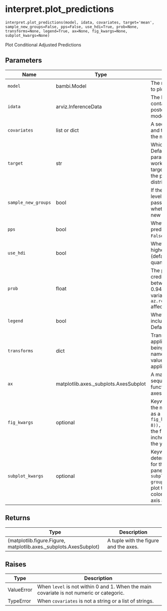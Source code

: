 # interpret.plot_predictions { #bambi.interpret.plot_predictions }

`interpret.plot_predictions(model, idata, covariates, target='mean', sample_new_groups=False, pps=False, use_hdi=True, prob=None, transforms=None, legend=True, ax=None, fig_kwargs=None, subplot_kwargs=None)`

Plot Conditional Adjusted Predictions

## Parameters

| Name                | Type                                  | Description                                                                                                                                                                                                                                                             | Default    |
|---------------------|---------------------------------------|-------------------------------------------------------------------------------------------------------------------------------------------------------------------------------------------------------------------------------------------------------------------------|------------|
| `model`             | bambi.Model                           | The model for which we want to plot the predictions.                                                                                                                                                                                                                    | _required_ |
| `idata`             | arviz.InferenceData                   | The InferenceData object that contains the samples from the posterior distribution of the model.                                                                                                                                                                        | _required_ |
| `covariates`        | list or dict                          | A sequence of between one and three names of variables in the model.                                                                                                                                                                                                    | _required_ |
| `target`            | str                                   | Which model parameter to plot. Defaults to 'mean'. Passing a parameter into target only works when pps is False as the target may not be available in the posterior predictive distribution.                                                                            | `'mean'`   |
| `sample_new_groups` | bool                                  | If the model contains group-level effects, and data is passed for unseen groups, whether to sample from the new groups. Defaults to ``False``.                                                                                                                          | `False`    |
| `pps`               | bool                                  | Whether to plot the posterior predictive samples. Defaults to ``False``.                                                                                                                                                                                                | `False`    |
| `use_hdi`           | bool                                  | Whether to compute the highest density interval (defaults to True) or the quantiles.                                                                                                                                                                                    | `True`     |
| `prob`              | float                                 | The probability for the credibility intervals. Must be between 0 and 1. Defaults to 0.94. Changing the global variable ``az.rcParam["stats.hdi_prob"]`` affects this default.                                                                                           | `None`     |
| `legend`            | bool                                  | Whether to automatically include a legend in the plot. Defaults to ``True``.                                                                                                                                                                                            | `True`     |
| `transforms`        | dict                                  | Transformations that are applied to each of the variables being plotted. The keys are the name of the variables, and the values are functions to be applied. Defaults to ``None``.                                                                                      | `None`     |
| `ax`                | matplotlib.axes._subplots.AxesSubplot | A matplotlib axes object or a sequence of them. If None, this function instantiates a new axes object. Defaults to ``None``.                                                                                                                                            | `None`     |
| `fig_kwargs`        | optional                              | Keyword arguments passed to the matplotlib figure function as a dict. For example, ``fig_kwargs=dict(figsize=(11, 8)), sharey=True`` would make the figure 11 inches wide by 8 inches high and would share the y-axis values.                                           | `None`     |
| `subplot_kwargs`    | optional                              | Keyword arguments used to determine the covariates used for the horizontal, group, and panel axes. For example, ``subplot_kwargs=dict(main="x", group="y", panel="z")`` would plot the horizontal axis as ``x``, the color (hue) as ``y``, and the panel axis as ``z``. | `None`     |

## Returns

| Type                                                              | Description                           |
|-------------------------------------------------------------------|---------------------------------------|
| (matplotlib.figure.Figure, matplotlib.axes._subplots.AxesSubplot) | A tuple with the figure and the axes. |

## Raises

| Type       | Description                                                                                |
|------------|--------------------------------------------------------------------------------------------|
| ValueError | When ``level`` is not within 0 and 1. When the main covariate is not numeric or categoric. |
| TypeError  | When ``covariates`` is not a string or a list of strings.                                  |